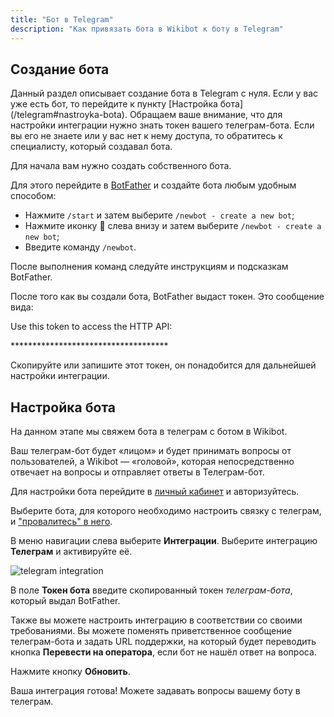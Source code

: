 ```yaml
---
title: "Бот в Telegram"
description: "Как привязать бота в Wikibot к боту в Telegram"
---
```


## Создание бота

<Note>
Данный раздел описывает создание бота в Telegram с нуля. Если у вас уже есть бот, то перейдите к пункту [Настройка бота](/telegram#nastroyka-bota).
</Note>

<Warning>
Обращаем ваше внимание, что для настройки интеграции нужно знать токен вашего телеграм-бота. Если вы его не знаете или у вас нет к нему доступа, то обратитесь к специалисту, который создавал бота.
</Warning>

Для начала вам нужно создать собственного бота.

Для этого перейдите в [BotFather](https://t.me/botfather) и создайте бота любым удобным способом:
* Нажмите `/start` и затем выберите `/newbot - create a new bot`;
* Нажмите иконку 🍔 слева внизу и затем выберите `/newbot - create a new bot`;
* Введите команду `/newbot`.

После выполнения команд следуйте инструкциям и подсказкам BotFather.

После того как вы создали бота, BotFather выдаст токен. Это сообщение вида:

<Info>
Use this token to access the HTTP API:

\************************************
</Info>

Скопируйте или запишите этот токен, он понадобится для дальнейшей настройки интеграции.

## Настройка бота
На данном этапе мы свяжем бота в телеграм c ботом в Wikibot.

<Info>
Ваш телеграм-бот будет «лицом» и будет принимать вопросы от пользователей, а Wikibot — «головой», которая непосредственно отвечает на вопросы и отправляет ответы в Телеграм-бот.
</Info>

Для настройки бота перейдите в [личный кабинет](https://app.tomleto.pro/) и авторизуйтесь.

Выберите бота, для которого необходимо настроить связку с телеграм, и ["провалитесь" в него](/lk/bot-list).

В меню навигации слева выберите **Интеграции**. Выберите интеграцию **Телеграм** и активируйте её.

<img src="/images/telegram-integration.jpg" alt="telegram integration" />

В поле **Токен бота** введите скопированный токен _телеграм-бота_, который выдал BotFather.

Также вы можете настроить интеграцию в соответствии со своими требованиями. Вы можете поменять приветственное сообщение телеграм-бота и задать URL поддержки, на который будет переводить кнопка **Перевести на оператора**, если бот не нашёл ответ на вопроса.

Нажмите кнопку **Обновить**.

Ваша интеграция готова! Можете задавать вопросы вашему боту в телеграм.
